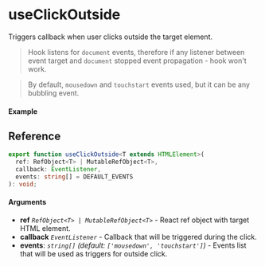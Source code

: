 
<Meta title="DOM/useClickOutside" component={Example} />

# useClickOutside

Triggers callback when user clicks outside the target element.

> Hook listens for `document` events, therefore if any listener between event target and `document`
> stopped event propagation - hook won't work.

> By default, `mousedown` and `touchstart` events used, but it can be any bubbling event.

#### Example

<Canvas>
  <Story story={Example} inline />
</Canvas>

## Reference

```ts
export function useClickOutside<T extends HTMLElement>(
  ref: RefObject<T> | MutableRefObject<T>,
  callback: EventListener,
  events: string[] = DEFAULT_EVENTS
): void;
```

#### Arguments

- **ref** _`RefObject<T> | MutableRefObject<T>`_ - React ref object with target HTML element.
- **callback** _`EventListener`_ - Callback that will be triggered during the click.
- **events**: _`string[]`_ _(default: `['mousedown', 'touchstart']`)_ - Events list that will be
  used as triggers for outside click.
